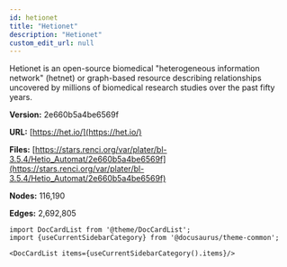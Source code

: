 ```yaml
---
id: hetionet
title: "Hetionet"
description: "Hetionet"
custom_edit_url: null
---
```





Hetionet is an open-source biomedical "heterogeneous information network" (hetnet) or graph-based resource describing relationships uncovered by millions of biomedical research studies over the past fifty years.

**Version:** 2e660b5a4be6569f

**URL:** [https://het.io/](https://het.io/)

**Files:** [https://stars.renci.org/var/plater/bl-3.5.4/Hetio_Automat/2e660b5a4be6569f](https://stars.renci.org/var/plater/bl-3.5.4/Hetio_Automat/2e660b5a4be6569f)

**Nodes:** 116,190

**Edges:** 2,692,805





```mdx-code-block
import DocCardList from '@theme/DocCardList';
import {useCurrentSidebarCategory} from '@docusaurus/theme-common';

<DocCardList items={useCurrentSidebarCategory().items}/>
```
      